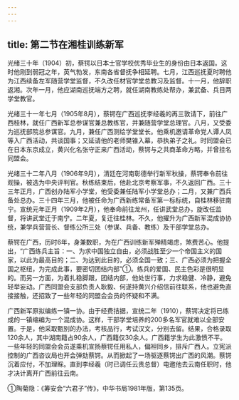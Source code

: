 ```yaml
---
---
---
```

title: 第二节在湘桂训练新军
---



光绪三十年（1904）初，蔡锷以日本士官学校优秀毕业生的身份由日本返国。这时他刚到弱冠之年，英气勃发，东南各省督抚争相延聘。七月，江西巡抚夏时聘他为江西续备左军随营学堂监督，不久改任材官学堂总教习及监督。十一月，他辞职返湘。次年一月，他应湖南巡抚端方之聘，就任湖南教练处帮办，兼武备、兵目两学堂教官。

光绪三十一年七月（1905年8月），蔡锷在广西巡抚李经羲的再三敦请下，前往广西桂林，就任广西新军总参谋官兼总教练官，并兼随营学堂总理官。八月，又受委为巡抚部院总参谋官。九月，兼任广西测绘学堂堂长。他乘机邀请革命党人谭人凤等入广西活动，共谈国事；又延请他的老师樊锥入幕，恭执弟子之礼。时同盟会已在日本东京成立，黄兴化名张守正来广西活动，蔡锷与之共商革命方略，并曾挂名同盟会。

光绪三十二年八月（1906年9月），清廷在河南彰德举行新军秋操，蔡锷奉令前往观操，被选为中央评判官。秋练结束后，他赴北京考察军事，不久返回广西。三十三年正月，广西创办陆军小学堂，他受委兼任陆军小学堂总办；二月，又兼广西兵备处总办。三十四年三月，他被任命为广西新练常备军第一标标统，自桂林移驻南宁。宣统元年正月（1909年2月），他奉命前往龙州，任讲武堂总办，旋改任监督，将讲武堂迁于南宁。二年夏，复迁往桂林。不久，他擢升为广西新军混成协协统，兼学兵营营长、督练公所三处（参谋、兵备、教练）及干部学堂总办。

蔡锷在广西，历时6年，身兼数职，为在广西训练新军殚精竭虑，煞费苦心。他提出，“广西练兵主旨：一、为求中国独立自由，必须战胜至少一个帝国主义的国家，以此为最高目的；二、为达到此目的，必须全国一致；三、广西必须为把握全国之枢纽，为完成此事，要密切团结内部”①。练兵的爱国、民主色彩是很明显的。而另一方面，为着扎稳脚跟，团结内部，他处世行事，力求稳健、冷静，避免轻举妄动。广西同盟会支部负责人耿毅、何遂持黄兴介绍信前往联系，他也避免直接接触，还招致了一些年轻的同盟会会员的怀疑和不满。

广西新军原拟编练一镇一协。由于经费拮据，宣统二年（1910），蔡锷决定将已练成的一镇缩编为一个混成协。这样，干部学堂培养的200多名军官就难以全部安置。于是，他采取甄别的办法，考核品行，考试汉文，分别去留。结果，合格录取120余人，其中湖南籍占90余人，广西籍仅30余人。广西籍学生为此激愤不平。一些年轻的同盟会会员遂乘机宣扬蔡锷任用私人，偏袒同乡，排斥广西人。立宪派控制的广西咨议局也开会弹劾蔡锷。从而掀起了一场驱逐蔡锷出广西的风潮。蔡锷沉着应付，不加理睬。直到李经羲（时已调任云贵总督）电邀他去云南任职时，他才决计离开广西前往云南。

①陶菊隐：《筹安会“六君子”传》，中华书局1981年版，第135页。